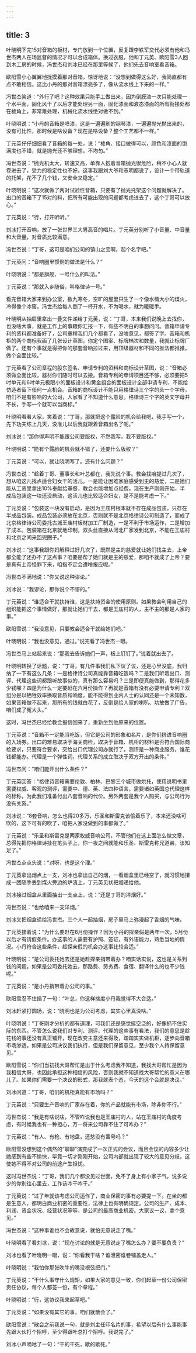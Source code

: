 ```yaml
---
---
---
```

title: 3
---




叶晓明下完15对音箱的板材，专门放到一个位置，反复跟李铁军交代必须有他和冯世杰两人在场监督的情况才可以合成箱体。换过衣服，他和丁元英、欧阳雪3人回到木工房的时候，冯世杰和刘冰已经在那里等候了，他们先去音响室看音箱。

欧阳雪小心翼翼地抚摸着那对音箱，惊讶地说：“没想到做得这么好，我简直都有点不敢相信。这比小丹的那对音箱漂亮多了，像从流水线上下来的一样。”

冯世杰笑道：“外行了吧？这种效果只能手工做出来，因为倒膜漆一次只能处理一个水平面，固化风干了以后才能处理另一面，固化漆面和液态漆面的所有衔接处都在棱角上，非常难处理，机械化流水线绝对做不到。”

叶晓明说：“小丹的音箱是喷漆，这是一遍遍刷的钢琴漆，一遍遍抛光抛出来的，没有可比性，那时候是啥设备？现在是啥设备？整个工艺都不一样。”

丁元英仔仔细细看了音箱的每一处，说：“棱角、接口做得可以，颜色和漆面的饱满度也不错，就是抛光还不够理想，不均匀。”

冯世杰说：“抛光机太大，转速又高，单靠人抱着音箱抛光很危险，稍不小心人就卷进去了，受力的稳定性也不好。这事我跟刘大爷和志明都说了，设计一个带轨道的托架，花不了几个钱，又安全又稳定。”

叶晓明说：“这次就做了两对试验性音箱，只要有了抛光托架这个问题就解决了。出口的音箱下了15对的料，把所有可能出现的问题都考虑进去了，这个丁哥可以放心。”

丁元英说：“行，打开听听。”

刘冰打开音响，放了一张世界三大男高音的唱片。丁元英分别听了小音量、中音量和大音量，对音质比较满意。

冯世杰说：“丁哥，这可是咱们公司的镇山之宝啊，起个名字吧。”

丁元英问：“音响圈里惯例的做法是什么？”

叶晓明说：“都是旗舰、一号什么的叫法。”

丁元英说：“那就入乡随俗，叫格律诗一号。”

看完音箱大家来到办公室，数九寒冬，空旷的屋里只生了一个像水桶大小的煤火，冷得像个冰窖。冯世杰给每人倒了一杯开水，不为喝水，就为暖暖手。

叶晓明从抽屉里拿出一叠文件递给丁元英，说：“丁哥，本来我们说晚上去找你，也没啥大事，就是工作上的事跟你汇报一下，有些不明白的事想问问。音箱申请专利的资料都准备好了，公司章程我们几个都看了，没啥意见，都签了字。音箱和机柜的两个商标我画了几张设计草图，你定个图案、标牌档次和数量，我就让标牌厂做了。还有个事就是得把你的那套音响拉过来，用顶级器材和不同的推法都推推，做个全面比较。”

丁元英看了公司章程的股东签名、申请专利的资料和商标设计草图，说：“音箱必须做全面比较，器材你们随时可以去搬。音箱专利的申请项目还不够，必须要把5吋单元和6吋单元极限小的面板设计和黄金组合的面板设计全部申请专利，不能给仿造者留下任何一点机会。音箱的商标设计不能只用格律诗三个字的头一个字母，咱们不是有影响的大公司，人家看了不知道什么意思。格律诗三个字的英文字母并不长，手写一个就可以当商标。”

叶晓明看看大家，笑着说：“丁哥，那就把这个露脸的机会给我吧，我手写一个，先下功夫练上几天，没准儿以后我就跟着音箱出名了呢。”

刘冰说：“那你得声明不能跟公司要版权，不然我写，我不要版权。”

叶晓明说：“能有个露脸的机会就不错了，还要什么版权？”

丁元英说：“可以，就让晓明写了。还有什么问题？”

冯世杰说：“趁着丁哥、董事长和叶总都在，我先说个事。教会找咱提过几次了，想从咱这儿找点适合妇女干的活儿，一是能让困难家庭感受到主的慈爱，二是她们能从工资里拿出10%奉献给基督，教会也能增加点经费。现在生产刚刚开始，半成品包装这一块还没启动，这活儿也比较适合妇女，是不是能考虑一下。”

丁元英说：“包装这一块没有启动，是因为王庙村根本就不存在成品包装，只存在半成品包装。成品包装必须放在北京，否则就不是北京格律诗公司制造了，而成了北京格律诗公司委托古城王庙村板材加工厂制造，一是不利于市场运作，二是增加了成本。包装箱在北京就地印制，双头丝直接从河北厂家发到北京，不能在王庙村和北京之间来回兜圈子。”

刘冰说：“这事我跟你妈解释过好几次了，既然是主的慈爱就让她们找主去，上帝都全能了还办不了这点事？咱要是帮了她们就是主的慈爱，那咱不就成了上帝？要是真有上帝怪罪下来，咱指不定会遭啥报应呢。”

冯世杰不满地说：“你又说这种谬论。”

刘冰说：“我谬论，那你说个不谬的。”

丁元英说：“谁适合干就扶持谁，这是扶持资金的使用原则。如果教会利用自己的组织能把这个事情做好，那就让她们干去，都是王庙村的人，主不主的那是人家的事。”

欧阳雪说：“我没意见，只要教会适合干就给她们吧。”

叶晓明说：“我也没意见，通过。”说完看了冯世杰一眼。

冯世杰马上站起来说：“那我去告诉她们一声，板上钉钉了。”说着就出去了。

叶晓明转换了话题，说：“丁哥，有几件事我们私下议了议，还是心里没底，我归纳了一下有这么几条：一是格律诗公司真能靠音箱吃饭吗？二是我们听着出口、测评、代理这些词都跟听故事似的，真有那么容易吗？三是即便真能做到，那得花多少钱哪？四是为什么一定要赶在六月份操作？再就是音箱有没有必要申请专利？双组分是以牺牲效率换取音质和响度，能不能得到业内人士的认同还是一个未知数，如果音箱做不起来，那所有的钱就白花了，反倒是给人家的喇叭、功放做了广告，咱们成了冤大头。”

这时，冯世杰已经给教会报信回来了，重新坐到他原来的位置。

丁元英说：“音箱不一定能当吃饭，但它是公司的形象和名片，是你们挤进音响圈的入场券。出口的难易取决于海关商检，取决于音箱、机柜的材料是否符合国际商检要求，只要符合要求，交给出口代理公司办就行了。测评是一种商业服务，谁花钱都能办。代理是一个弹性词，代理关系的成立取决于双方开出的条件。”

冯世杰问：“咱们能开出什么条件？”

丁元英回答：“格律诗音箱需要伦敦、柏林、巴黎三个城市做烘托，使用说明书里需要权威、客观的测评，需要中、德、英、法四种语言，需要诸如英国总代理这样的标称，为此我们准备付出八套音响的代价。另外两套是我个人购买，与公司行为没有关系。”

刘冰说：“8套音响，怎么也得20多万，乐圣和斯雷克该偷着乐了，本来还没啥可吹的，这下可有的吹了，咱把人家没做到的事都做了。”

丁元英说：“乐圣和斯雷克是两家权威音响公司，不管他们在这上面怎么做文章，总得先把你格律诗挂在笔头子上，你一夜之间就能和乐圣、斯雷克称兄道弟，该知足了。”

冯世杰点点头说：“对呀，也是这个理。”

丁元英拿出烟点上一支，刘冰也拿出自己的烟，一看烟盒里已经空了，就习惯地攥成一团随手丢到煤火旁边的炉渣上，丁元英见状把烟递给他。

刘冰接过烟盒从里面抽出一支点上，说：“还是丁哥的洋烟好。”

冯世杰说：“也给咱来一支洋烟。”

刘冰又把烟盒递给冯世杰。三个人一起抽烟，房子里马上弥漫起了香烟的气味。

丁元英接着说：“为什么要赶在6月份操作？因为小丹的探亲假是两年一次，5月份以后才有请假条件。办这事的人需要有护照、签证，有外语能力，熟悉当地的情况。小丹符合这些条件，趁探亲假的机会办这事比较合适。”

叶晓明说：“是公司委托她去还是她趁探亲捎带着办？咱实话实说，这也是关系到钱的问题。如果是公司委托她去，那路费、劳务费、食宿、翻译什么的也不少钱呢。”

丁元英说：“是小丹捎带着办公司的事。”

欧阳雪忍不住插了一句：“叶总，你这样揣度小丹我觉得不大合适。”

刘冰赶紧打圆场，说：“晓明也是为公司考虑，其实心里真没啥。”

叶晓明说：“丁哥刚才分析的都有道理，可我们还是感觉挺空泛的，好像抓不住实际的东西。不管怎么说我们对专利、测评、代理的这些事有看法，我们的意思是趁花钱的事还没有真正铺开，现在改变主意还来得及，踏踏实实做机柜，逐步向音箱市场渗透。如果是公司决议我们执行，但是我们保留意见，至少我个人持保留意见。”

欧阳雪说：“你们当初找大哥帮忙是出于什么考虑我不知道，我找大哥帮忙是因为我相信大哥，也因此承担这种相信的风险，否则我就不知道找大哥帮忙的意义在哪儿了。如果你们需要一个决议的形式，那我就表个态，今天的这个会就是决议。”

刘冰问道：“丁哥，咱们的机柜真能有市场吗？”

丁元英说：“只要生产音响的厂家存在着，你的产品就能有市场，除非你不行。”

冯世杰说：“我是有啥说啥，不管咋说我也是王庙村的人，站在王庙村的角度考虑，有时候我也有一种担心，万一将来公司靠不住了可咋办？”

丁元英说：“有人、有枪、有地盘，还愁没有番号吗？”

欧阳雪没想到这个偶然的“聊聊”演变成了一次正式的会议，而且会议的内容多少让她感到有些不愉快，毕竟一切才刚刚开始，公司内部就出现了较大的意见分歧，这使她不得不对公司的前途产生担忧。

这时冯世杰说：“丁哥，我们几个都没见过世面，免不了身上有小家子气，说多说少的你别往心里去，工作该咋干咋干。”

丁元英说：“过了年就该考虑公司运作了，商业保密的事有必要提一下。在坐的都是生意人，都明白商业机密的重要性，法律上也有明确规定。公司的生产、成本、利润、资金状况、经营状况等等，是公司的最高商业机密。大家议一议，拿个意见。”

冯世杰说：“这种事谁也不会故意说，就怕无意说走了嘴。”

叶晓明看了看刘冰，说：“现在讨论的就是无意说走了嘴怎么办？要不要负责？”

刘冰也看了叶晓明一眼，说：“你看我干啥？谁泄密谁卷铺盖走人。”

叶晓明说：“我怕你那张吹牛的嘴没根弦把门。”

丁元英说：“干什么事守什么规矩，如果大家的意见一致，你们起草一份公司保密责任协议，每个人都签一份，有个章程。”

叶晓明说：“行，这协议我来起草吧。”

丁元英说：“如果没有其它的事，咱们就散会了。”

欧阳雪说：“散会之前我说一句，就是刘主任印名片的事，希望以后有什么事能事先跟大伙打个招呼，至少得跟叶总打个招呼。我说完了。”

刘冰小声嘀咕了一句：“干的干死，歇的歇死。”